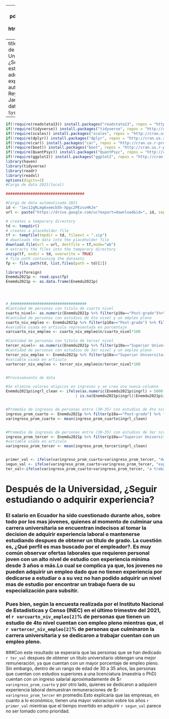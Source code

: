 
---
output:
  pdf_document: default
  html_document: default
---
title:"Después de la Universidad, ¿Seguir estudiando o adquirir experiencia?"
author:"Luis Reyes y George Jaramillo" date:"`r Sys.Date()`"
---
```r
if(!require(readstata13)) install.packages("readstata13", repos = "http://cran.us.r-project.org")
if(!require(tidyverse)) install.packages("tidyverse", repos = "http://cran.us.r-project.org")
if(!require(scales)) install.packages("scales", repos = "http://cran.us.r-project.org")
if(!require(dplyr)) install.packages("dplyr", repos = "http://cran.us.r-project.org")
if(!require(car)) install.packages("car", repos = "http://cran.us.r-project.org")
if(!require(boot)) install.packages("boot", repos = "http://cran.us.r-project.org")
if(!require(QuantPsyc)) install.packages("QuantPsyc", repos = "http://cran.us.r-project.org")
if(!require(ggplot2)) install.packages("ggplot2", repos = "http://cran.us.r-project.org")
library(haven)
library(tidyverse)
library(readr)
library(readxl)
options(digits=2)
#Carga de data 2021(local)

###################################

#Carga de data automatizada 2021
id <- "1ec12gRLmg6xemcb5h-Xpgc2PEzsvHKJe"
url <- paste("https://drive.google.com/uc?export=download&id=", id, sep = "")

# creates a temporary directory
td <- tempdir()
# creates a placeholder file
tf <- tempfile(tmpdir = td, fileext = ".zip")
# downloads the data into the placeholder file
download.file(url = url, destfile = tf,mode="wb")
# extracts the files into the temporary directory
unzip(tf, exdir = td, overwrite = TRUE)
# file path containing the datasets
fp <- file.path(td, list.files(path = td)[2])

library(foreign)
Enemdu2021p <- read.spss(fp) 
Enemdu2021p <- as.data.frame(Enemdu2021p)




#_##################################
#Cantidad de personas con titulo de cuarto nivel
cuarto_nivel<- as.numeric(Enemdu2021p %>% filter(p10a=="Post-grado")%>% filter(between(as.numeric(p03),30,35)) %>% count(p10a))
#Cantidad de personas con estudios de 4to nivel y un empleo pleno
cuarto_niv_empleo <- Enemdu2021p %>% filter(p10a=="Post-grado") %>% filter(between(as.numeric(p03),30,35)) %>% filter(condact=="Adecuado") %>% count(p10a)
#variable usada en articulo representada en porcentaje
varcuarto_niv_empleo <- cuarto_niv_empleo$n/cuarto_nivel*100

#Cantidad de personas con titulo de tercer nivel
tercer_nivel<- as.numeric(Enemdu2021p %>% filter(p10a=="Superior Universitario")  %>% filter(between(as.numeric(p03),30,35)) %>% count(p10a))
#Cantidad de personas con estudios de 3er nivel y un empleo pleno
tercer_niv_empleo <- Enemdu2021p %>% filter(p10a=="Superior Universitario") %>%  filter(condact=="Adecuado") %>% filter(between(as.numeric(p03),30,35)) %>% count(p10a)
#variable usada en articulo
vartercer_niv_empleo <- tercer_niv_empleo$n/tercer_nivel*100


#Procesamiento de data

#Se elimina valores atipicos en ingresos y se crea una nueva columna
Enemdu2021p$ingrl_clean <- ifelse(as.numeric(Enemdu2021p$ingrl) > 5000
                               | is.na(Enemdu2021p$ingrl)|Enemdu2021p$ingrl=="No informa", NA, Enemdu2021p$ingrl)


#Promedio de ingresos de personas entre (30-35) con estudios de 4to nivel y un empleo pleno
ingreso_prom_cuarto <- Enemdu2021p %>% filter(p10a=="Post-grado") %>% filter(condact=="Adecuado") %>% filter(between(as.numeric(p03),30,35))
varingreso_prom_cuarto <- mean(ingreso_prom_cuarto$ingrl_clean)


#Promedio de ingresos de personas entre (30-35) con estudios de 3er nivel y un empleo pleno
ingreso_prom_tercer <- Enemdu2021p %>% filter(p10a=="Superior Universitario") %>% filter(condact=="Adecuado") %>% filter(between(as.numeric(p03), 30,35)) 
#variable usada en articulo
varingreso_prom_tercer <- mean(ingreso_prom_tercer$ingrl_clean)


primer_val <- ifelse(varingreso_prom_cuarto>varingreso_prom_tercer, "de estudio", "de experiencia")
segun_val <- ifelse(varingreso_prom_cuarto>varingreso_prom_tercer, "experiencia", "conocimientos")
ter_val<-ifelse(varingreso_prom_cuarto>varingreso_prom_tercer, "a trabajar", "continuar con sus estudios")

```

# Después de la Universidad, ¿Seguir estudiando o adquirir experiencia?
### El salario en Ecuador ha sido cuestionado durante años, sobre todo por los mas jóvenes, quienes al momento de culminar una carrera universitaria se encuentran indecisos al tomar la decision de adquirir experiencia laboral o mantenerse estudiando despues de obtener un título de grado. La cuestión es, ¿Qué perfil es mas buscado por el empleador?. Es muy común observar ofertas laborales que requieren personal joven con un alto nivel de estudio con experiencia minima desde 3 años o más.Lo cual se complica ya que, los jovenes no pueden adquirir un empleo dado que no tienen experiencia por dedicarse a estudiar o a su vez no han podido adquirir un nivel mas de estudio por encontrar un trabajo fuera de su especialización para subsitir.
### Pues bien, según la encuesta realizada por el Instituto Nacional de Estadisticas y Censo (INEC) en el último trimestre del 2021, el `r varcuarto_niv_empleo[2]`% de personas que tienen un estudio de 4to nivel cuentan con empleo pleno mientras que, el `r vartercer_niv_empleo[2]`% de personas que culminaron la carrera universitaria y se dedicaron a trabajar cuentan con un empleo pleno. 
###Con este resultado se esperaria que las personas que se han dedicado `r ter_val` despues de obtener un titulo universitario obtengan una mejor remuneración, ya que cuentan con un mayor porcentaje de empleo pleno. Sin embargo, dentro de un rango de edad de 30 a 35 años, las personas que cuentan con estudios superiores a una licenciatura (maestría o PhD) cuentan con un ingreso salarial aproximadamente de $`r varingreso_prom_cuarto` y por otro lado, quienes se dedicaron a adquierir experiencia laboral demuestran remuneraciones de $`r varingreso_prom_tercer` en promedio.Esto explicaría que las empresas, en cuanto a lo económico, tienen una mayor valoracion sobre los años `r primer_val` mientras que el tiempo invertido en adquirir `r segun_val` parece no ser tomado como prioridad.